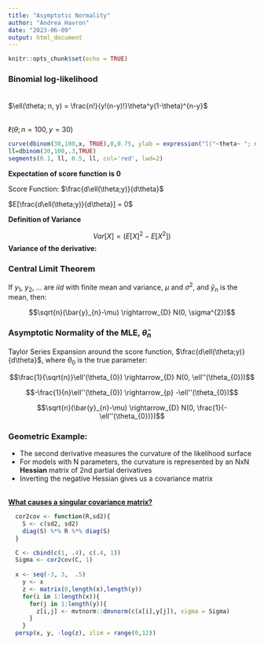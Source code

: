 ```yaml
---
title: "Asymptotic Normality"
author: "Andrea Havron"
date: "2023-06-09"
output: html_document
---
```


```r
knitr::opts_chunk$set(echo = TRUE)
```


### Binomial log-likelihood<br><br>
$\ell(\theta; n, y) = \frac{n!}{y!(n-y)!}\theta^y(1-\theta)^{n-y}$

<br>
$\ell(\theta; n = 100, y = 30)$


```r
curve(dbinom(30,100,x, TRUE),0,0.75, ylab = expression("l("~theta~ "; n, y)"), xlab = expression(theta))
ll=dbinom(30,100,.3,TRUE) 
segments(0.1, ll, 0.5, ll, col='red', lwd=2)

```

**Expectation of score function is 0**

Score Function: $\frac{d\ell(\theta;y)}{d\theta}$

$E[\frac{d\ell(\theta;y)}{d\theta}] = 0$


**Definition of Variance**

$$Var[X] = (E[X]^2 - E[X^2])$$
**Variance of the derivative:**
\begin{align}
Var[\frac{d\ell(\theta;y)}{d\theta}] &= (E[\frac{d\ell(\theta;y)}{d\theta}]^2 - E[\frac{d\ell(\theta;y)}{d\theta}^2])\\
&= 0 - E[\frac{d\ell(\theta;y)}{d\theta}^2]\\
&= -E[\frac{d^2\ell(\theta;y)}{d\theta^2}]
\end{align}

### Central Limit Theorem

If $y_1$, $y_2$, ... are *iid* with finite mean and variance, $\mu$ and $\sigma^2$, and $\bar{y}_n$ is the mean, then:

$$\sqrt{n}(\bar{y}_{n}-\mu) \rightarrow_{D} N(0, \sigma^{2})$$

### Asymptotic Normality of the MLE, $\hat{\theta}_{n}$

Taylor Series Expansion around the score function, $\frac{d\ell(\theta;y)}{d\theta}$, where $\theta_{0}$ is the true parameter:

\begin{align}
0 &= \ell'(\hat{\theta}_{n})\\
&= \ell'(\theta_{0}) + (\hat{\theta}_{n} - \theta_{0})\ell'' + 0.5(\hat{\theta}_{n} - \theta_{0})^{2}\ell'''(\theta_{n})\\
&\\
\sqrt{n}(\hat{\theta}_{n} - \theta_{0}) &= \frac{\sqrt{n}\ell'(\theta_{0})}{-(1/n)\ell''(\theta_{0})} \\
\end{align}

$$\frac{1}{\sqrt{n}}\ell'(\theta_{0}) \rightarrow_{D} N(0, \ell''(\theta_{0}))$$


$$-\frac{1}{n}\ell''(\theta_{0}) \rightarrow_{p} -\ell''(\theta_{0})$$

$$\sqrt{n}(\bar{y}_{n}-\mu) \rightarrow_{D} N(0, \frac{1}{-\ell''(\theta_{0})})$$

### Geometric Example:


* The second derivative measures the curvature of the likelihood surface
* For models with N parameters, the curvature is represented by an NxN **Hessian** matrix of 2nd partial derivatives
* Inverting the negative Hessian gives us a covariance matrix


\begin{align}
(\mathbb{H}_{f})_{i,j} &= \frac{\partial^2f}{\partial \theta_{i}, \partial x\theta_{j}} = \frac{-1}{Var(\Theta)}
\end{align}
<br>
[**What causes a singular covariance matrix?**](https://andrea-havron.shinyapps.io/mvnplot/)


```r

  cor2cov <- function(R,sd2){
    S <- c(sd2, sd2)
    diag(S) %*% R %*% diag(S)
  }

  C <- cbind(c(1, .4), c(.4, 1))
  Sigma <- cor2cov(C, 1)
  
  x <- seq(-3, 3,  .5)
    y <- x
    z <- matrix(0,length(x),length(y))
    for(i in 1:length(x)){
      for(j in 1:length(y)){
        z[i,j] <- mvtnorm::dmvnorm(c(x[i],y[j]), sigma = Sigma)
      }
    }
  persp(x, y, -log(z), zlim = range(0,12))

```


